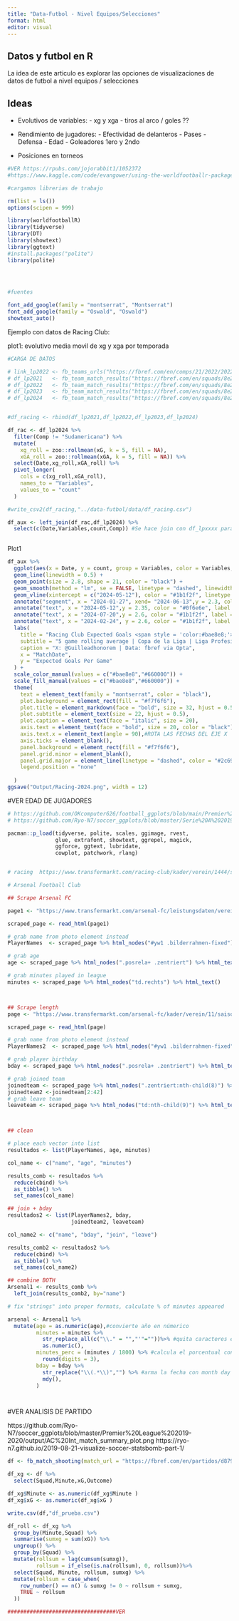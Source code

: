 ```yaml
---
title: "Data-Futbol - Nivel Equipos/Selecciones"
format: html
editor: visual
---
```


## Datos y futbol en R

La idea de este articulo es explorar las opciones de visualizaciones de datos de futbol a nivel equipos / selecciones

## Ideas

-   Evolutivos de variables:
                            - xg y xga
                            - tiros al arco / goles ??
                            

-   Rendimiento de jugadores:
                              - Efectividad de delanteros
                              - Pases
                              - Defensa
                              - Edad
                              - Goleadores 1ero y 2ndo

-   Posiciones en torneos


```r
#VER https://rpubs.com/jojorabbit1/1052372
#https://www.kaggle.com/code/evangower/using-the-worldfootballr-package

#cargamos librerias de trabajo

rm(list = ls())
options(scipen = 999)

library(worldfootballR)
library(tidyverse)
library(DT)
library(showtext)
library(ggtext)
#install.packages("polite")
library(polite)
  



#fuentes

font_add_google(family = "montserrat", "Montserrat")
font_add_google(family = "Oswald", "Oswald")
showtext_auto()

```

Ejemplo con datos de Racing Club:

plot1: evolutivo media movil de xg y xga por temporada


```r
#CARGA DE DATOS

# link_lp2022 <- fb_teams_urls("https://fbref.com/en/comps/21/2022/2022-Liga-Profesional-Argentina-Stats")
# df_lp2021   <- fb_team_match_results("https://fbref.com/en/squads/8e20e13d/2021/Racing-Club-Stats")
# df_lp2022   <- fb_team_match_results("https://fbref.com/en/squads/8e20e13d/2022/Racing-Club-Stats")
# df_lp2023   <- fb_team_match_results("https://fbref.com/en/squads/8e20e13d/2023/Racing-Club-Stats")
# df_lp2024   <- fb_team_match_results("https://fbref.com/en/squads/8e20e13d/2024/Racing-Club-Stats")


#df_racing <- rbind(df_lp2021,df_lp2022,df_lp2023,df_lp2024)

df_rac <- df_lp2024 %>%
  filter(Comp != "Sudamericana") %>% 
  mutate(
    xg_roll = zoo::rollmean(xG, k = 5, fill = NA),
    xGA_roll = zoo::rollmean(xGA, k = 5, fill = NA)) %>% 
  select(Date,xg_roll,xGA_roll) %>% 
  pivot_longer(
    cols = c(xg_roll,xGA_roll),
    names_to = "Variables",
    values_to = "count"
  )

#write_csv2(df_racing,"../data-futbol/data/df_racing.csv")

df_aux <- left_join(df_rac,df_lp2024) %>% 
  select(c(Date,Variables,count,Comp)) #Se hace join con df_lpxxxx para rescatar la columna comp y ver fechas.                                        



```


Plot1

```r

df_aux %>%
  ggplot(aes(x = Date, y = count, group = Variables, color = Variables, fill = Variables)) +
  geom_line(linewidth = 0.5) +
  geom_point(size = 2.8, shape = 21, color = "black") +
  geom_smooth(method = "lm", se = FALSE, linetype = "dashed", linewidth = 0.7) +
  geom_vline(xintercept = c("2024-05-12"), color = "#1b1f2f", linetype = "dashed", size = 0.8)+
  annotate("segment", x = "2024-01-27", xend= "2024-06-13",y = 2.3, colour = "#0f6e6e")+
  annotate("text", x = "2024-05-12",y = 2.35, color = "#0f6e6e", label = "Gustavo Costas", family = "montserrat", fontface = "bold", size = 8.5) +
  annotate("text", x = "2024-07-20",y = 2.6, color = "#1b1f2f", label = "Liga Profesional 2024", family = "montserrat", fontface = "bold", size = 8.5) +
  annotate("text", x = "2024-02-24", y = 2.6, color = "#1b1f2f", label = "Copa de la Liga 2024", family = "montserrat", fontface = "bold", size = 8.5) +
  labs(
    title = "Racing Club Expected Goals <span style = 'color:#bae8e8;'>A favor</span> & <span style = 'color:#660000;'>En contra</span> Año 2024",
    subtitle = "5 game rolling average | Copa de la Liga | Liga Profesional ",
    caption = "X: @Guilleadhonorem | Data: fbref via Opta",
    x = "MatchDate",
    y = "Expected Goals Per Game"
  ) +
  scale_color_manual(values = c("#bae8e8","#660000")) +
  scale_fill_manual(values = c("#bae8e8","#660000")) +
  theme(
    text = element_text(family = "montserrat", color = "black"),
    plot.background = element_rect(fill = "#f7f6f6"),
    plot.title = element_markdown(face = "bold", size = 32, hjust = 0.5),
    plot.subtitle = element_text(size = 22, hjust = 0.5),
    plot.caption = element_text(face = "italic", size = 20),
    axis.text = element_text(face = "bold", size = 20, color = "black"),
    axis.text.x = element_text(angle = 90),#ROTA LAS FECHAS DEL EJE X
    axis.ticks = element_blank(),
    panel.background = element_rect(fill = "#f7f6f6"),
    panel.grid.minor = element_blank(),
    panel.grid.major = element_line(linetype = "dashed", color = "#2c698d", size = 0.1),
    legend.position = "none"
    
  )
ggsave("Output/Racing-2024.png", width = 12)
```
#VER EDAD DE JUGADORES

```r

# https://github.com/OKcomputer626/football_ggplots/blob/main/Premier%20League%202021-2022/Arsenal_age_utility_2022.Rmd
# https://github.com/Ryo-N7/soccer_ggplots/blob/master/Serie%20A%202019-2020/output/InterMilan_age_utility_3120.png

pacman::p_load(tidyverse, polite, scales, ggimage, rvest, 
               glue, extrafont, showtext, ggrepel, magick, 
               ggforce, ggtext, lubridate, 
               cowplot, patchwork, rlang)


# racing  https://www.transfermarkt.com/racing-club/kader/verein/1444/saison_id/2023/plus/1

```



```r
# Arsenal Football Club

## Scrape Arsenal FC

page1 <- "https://www.transfermarkt.com/arsenal-fc/leistungsdaten/verein/11/plus/0?reldata=GB1%262021"

scraped_page <- read_html(page1)

# grab name from photo element instead
PlayerNames  <- scraped_page %>% html_nodes("#yw1 .bilderrahmen-fixed") %>% html_attr("title")

# grab age
age <- scraped_page %>% html_nodes(".posrela+ .zentriert") %>% html_text()

# grab minutes played in league
minutes <- scraped_page %>% html_nodes("td.rechts") %>% html_text()



## Scrape length
page <- "https://www.transfermarkt.com/arsenal-fc/kader/verein/11/saison_id/2021/plus/1"

scraped_page <- read_html(page)

# grab name from photo element instead
PlayerNames2  <- scraped_page %>% html_nodes("#yw1 .bilderrahmen-fixed") %>% html_attr("title")

# grab player birthday
bday <- scraped_page %>% html_nodes(".posrela+ .zentriert") %>% html_text()

# grab joined team
joinedteam <- scraped_page %>% html_nodes(".zentriert:nth-child(8)") %>% html_text()
joinedteam2 <-joinedteam[2:42]
# grab leave team
leaveteam <- scraped_page %>% html_nodes("td:nth-child(9)") %>% html_text()




```



```r
## clean

# place each vector into list
resultados <- list(PlayerNames, age, minutes)

col_name <- c("name", "age", "minutes")

results_comb <- resultados %>% 
  reduce(cbind) %>% 
  as_tibble() %>%
  set_names(col_name)

## join + bday
resultados2 <- list(PlayerNames2, bday, 
                    joinedteam2, leaveteam)

col_name2 <- c("name", "bday", "join", "leave")

results_comb2 <- resultados2 %>% 
  reduce(cbind) %>% 
  as_tibble() %>%
  set_names(col_name2)

## combine BOTH
Arsenal1 <- results_comb %>%
  left_join(results_comb2, by="name")

# fix "strings" into proper formats, calculate % of minutes appeared

arsenal <- Arsenal1 %>%
  mutate(age = as.numeric(age),#convierte año en númerico
         minutes = minutes %>%
           str_replace_all(c("\\." = "","'"=""))%>% #quita caracteres en minutos y lo pasa a númerico
           as.numeric(),
         minutes_perc = (minutes / 1800) %>% #calcula el porcentual considerando 20 partidos (20*90)
           round(digits = 3),
         bday = bday %>%
           str_replace("\\(.*\\)","") %>% #arma la fecha con month day year mdy
           mdy(),
         )




```





#VER ANALISIS DE PARTIDO

https://github.com/Ryo-N7/soccer_ggplots/blob/master/Premier%20League%202019-2020/output/AC%20Int_match_summary_plot.png
https://ryo-n7.github.io/2019-08-21-visualize-soccer-statsbomb-part-1/

```r
df <- fb_match_shooting(match_url = "https://fbref.com/en/partidos/d8795059/Racing-Club-Godoy-Cruz-Julio-20-2024-Liga-Profesional-Argentina")

df_xg <- df %>% 
  select(Squad,Minute,xG,Outcome)

df_xg$Minute <- as.numeric(df_xg$Minute )
df_xg$xG <- as.numeric(df_xg$xG )

write.csv(df,"df_prueba.csv")

df_roll <- df_xg %>% 
  group_by(Minute,Squad) %>% 
  summarise(sumxg = sum(xG)) %>% 
  ungroup() %>% 
  group_by(Squad) %>% 
  mutate(rollsum = lag(cumsum(sumxg)),
         rollsum = if_else(is.na(rollsum), 0, rollsum))%>% 
  select(Squad, Minute, rollsum, sumxg) %>%
  mutate(rollsum = case_when(
    row_number() == n() & sumxg != 0 ~ rollsum + sumxg,
    TRUE ~ rollsum
  ))

##################################VER

```

